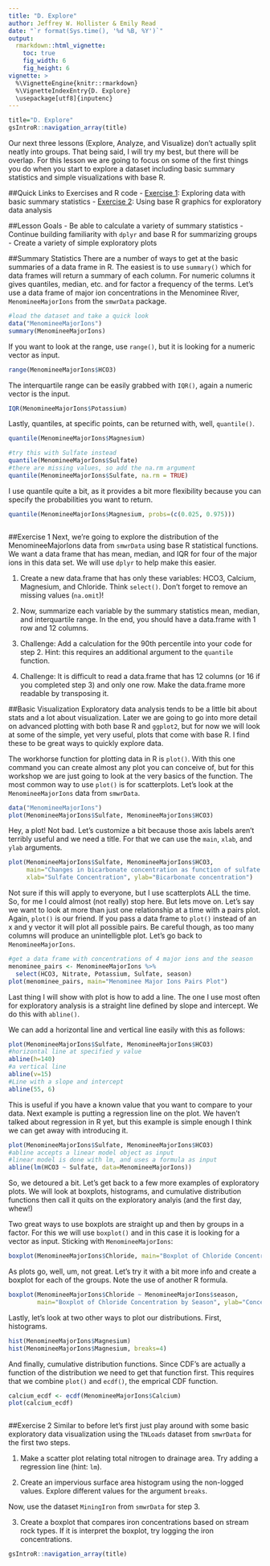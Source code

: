 ```yaml
---
title: "D. Explore"
author: Jeffrey W. Hollister & Emily Read
date: "`r format(Sys.time(), '%d %B, %Y')`"
output: 
  rmarkdown::html_vignette:
    toc: true
    fig_width: 6
    fig_height: 6
vignette: >
  %\VignetteEngine{knitr::rmarkdown}
  %\VignetteIndexEntry{D. Explore}
  \usepackage[utf8]{inputenc}
---
```


```r
title="D. Explore"
gsIntroR::navigation_array(title)
```


Our next three lessons (Explore, Analyze, and Visualize) don't actually split neatly into groups.  That being said, I will try my best, but there will be overlap.  For this lesson we are going to focus on some of the first things you do when you start to explore a dataset including basic summary statistics and simple visualizations with base R.

##Quick Links to Exercises and R code
- [Exercise 1](#exercise-1): Exploring data with basic summary statistics
- [Exercise 2](#exercise-2): Using base R graphics for exploratory data analysis 

##Lesson Goals
- Be able to calculate a variety of summary statistics
- Continue building familiarity with `dplyr` and base R for summarizing groups
- Create a variety of simple exploratory plots

##Summary Statistics
There are a number of ways to get at the basic summaries of a data frame in R.  The easiest is to use `summary()` which for data frames will return a summary of each column.  For numeric columns it gives quantiles, median, etc. and for factor a frequency of the terms.  Let's use a data frame of major ion concentrations in the Menominee River, `MenomineeMajorIons` from the `smwrData` package.

```r
#load the dataset and take a quick look
data("MenomineeMajorIons")
summary(MenomineeMajorIons)
```

If you want to look at the range, use `range()`, but it is looking for a numeric vector as input.

```r
range(MenomineeMajorIons$HCO3)
```

The interquartile range can be easily grabbed with `IQR()`, again a numeric vector is the input.

```r
IQR(MenomineeMajorIons$Potassium)
```

Lastly, quantiles, at specific points, can be returned with, well, `quantile()`.

```r
quantile(MenomineeMajorIons$Magnesium)

#try this with Sulfate instead 
quantile(MenomineeMajorIons$Sulfate)
#there are missing values, so add the na.rm argument
quantile(MenomineeMajorIons$Sulfate, na.rm = TRUE)
```

I use quantile quite a bit, as it provides a bit more flexibility because you can specify the probabilities you want to return.

```r
quantile(MenomineeMajorIons$Magnesium, probs=(c(0.025, 0.975)))
```

```r
```

##Exercise 1
Next, we're going to explore the distribution of the MenomineeMajorIons data from `smwrData` using base R statistical functions. We want a data frame that has mean, median, and IQR for four of the major ions in this data set. We will use `dplyr` to help make this easier. 

1. Create a new data.frame that has only these variables: HCO3, Calcium, Magnesium, and Chloride. Think `select()`. Don't forget to remove an missing values (`na.omit`)!

2. Now, summarize each variable by the summary statistics mean, median, and interquartile range. In the end, you should have a data.frame with 1 row and 12 columns. 

3. Challenge: Add a calculation for the 90th percentile into your code for step 2. Hint: this requires an additional argument to the `quantile` function.

4. Challenge: It is difficult to read a data.frame that has 12 columns (or 16 if you completed step 3) and only one row. Make the data.frame more readable by transposing it. 


##Basic Visualization
Exploratory data analysis tends to be a little bit about stats and a lot about visualization.  Later we are going to go into more detail on advanced plotting with both base R and `ggplot2`, but for now we will look at some of the simple, yet very useful, plots that come with base R. I find these to be great ways to quickly explore data.  

The workhorse function for plotting data in R is `plot()`.  With this one command you can create almost any plot you can conceive of, but for this workshop we are just going to look at the very basics of the function.  The most common way to use `plot()` is for scatterplots.  Let's look at the `MenomineeMajorIons` data from `smwrData`.

```r
data("MenomineeMajorIons")
plot(MenomineeMajorIons$Sulfate, MenomineeMajorIons$HCO3)
```

Hey, a plot! Not bad. Let's customize a bit because those axis labels aren't terribly useful and we need a title. For that we can use the `main`, `xlab`, and `ylab` arguments.

```r
plot(MenomineeMajorIons$Sulfate, MenomineeMajorIons$HCO3,
     main="Changes in bicarbonate concentration as function of sulfate concentration",
     xlab="Sulfate Concentration", ylab="Bicarbonate concentration")
```

Not sure if this will apply to everyone, but I use scatterplots ALL the time.  So, for me I could almost (not really) stop here.  But lets move on.  Let's say we want to look at more than just one relationship at a time with a pairs plot.  Again, `plot()` is our friend.  If you pass a data frame to `plot()` instead of an x and y vector it will plot all possible pairs.  Be careful though, as too many columns will produce an unintelligble plot.  Let's go back to `MenomineeMajorIons`.

```r
#get a data frame with concentrations of 4 major ions and the season
menominee_pairs <- MenomineeMajorIons %>% 
  select(HCO3, Nitrate, Potassium, Sulfate, season)
plot(menominee_pairs, main="Menominee Major Ions Pairs Plot")
```

Last thing I will show with plot is how to add a line.  The one I use most often for exploratory analysis is a straight line defined by slope and intercept.  We do this with `abline()`.

We can add a horizontal line and vertical line easily with this as follows:

```r
plot(MenomineeMajorIons$Sulfate, MenomineeMajorIons$HCO3)
#horizontal line at specified y value
abline(h=140)
#a vertical line
abline(v=15)
#Line with a slope and intercept
abline(55, 6)
```

This is useful if you have a known value that you want to compare to your data.  Next example is putting a regression line on the plot.  We haven't talked about regression in R yet, but this example is simple enough I think we can get away with introducing it.

```r
plot(MenomineeMajorIons$Sulfate, MenomineeMajorIons$HCO3)
#abline accepts a linear model object as input
#linear model is done with lm, and uses a formula as input
abline(lm(HCO3 ~ Sulfate, data=MenomineeMajorIons))
```

So, we detoured a bit.  Let's get back to a few more examples of exploratory plots.  We will look at boxplots, histograms, and cumulative distribution functions then call it quits on the exploratory analyis (and the first day, whew!)

Two great ways to use boxplots are straight up and then by groups in a factor. For this we will use `boxplot()` and in this case it is looking for a vector as input. Sticking with `MenomineeMajorIons`:

```r
boxplot(MenomineeMajorIons$Chloride, main="Boxplot of Chloride Concentration", ylab="Concentration")
```

As plots go, well, um, not great.  Let's try it with a bit more info and create a boxplot for each of the groups. Note the use of another R formula.

```r
boxplot(MenomineeMajorIons$Chloride ~ MenomineeMajorIons$season, 
        main="Boxplot of Chloride Concentration by Season", ylab="Concentration")
```

Lastly, let's look at two other ways to plot our distributions.  First, histograms.

```r
hist(MenomineeMajorIons$Magnesium)
hist(MenomineeMajorIons$Magnesium, breaks=4)
```

And finally, cumulative distribution functions.  Since CDF's are actually a function of the distribution we need to get that function first.  This requires that we combine `plot()` and `ecdf()`, the emprical CDF function.

```r
calcium_ecdf <- ecdf(MenomineeMajorIons$Calcium)
plot(calcium_ecdf)
```

```r
```

##Exercise 2
Similar to before let's first just play around with some basic exploratory data visualization using the `TNLoads` dataset from `smwrData` for the first two steps.

1. Make a scatter plot relating total nitrogen to drainage area. Try adding a regression line (hint: `lm`). 

2. Create an impervious surface area histogram using the non-logged values. Explore different values for the argument `breaks`. 

Now, use the dataset `MiningIron` from `smwrData` for step 3. 

3. Create a boxplot that compares iron concentrations based on stream rock types. If it is interpret the boxplot, try logging the iron concentrations.


```r
gsIntroR::navigation_array(title)
```

